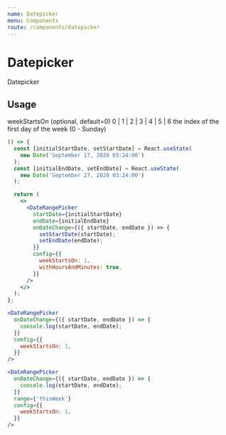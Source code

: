 ```yaml
---
name: Datepicker
menu: Components
route: /components/datepicker
---
```


# Datepicker

Datepicker

## Usage

weekStartsOn
(optional, default=0)
0 | 1 | 2 | 3 | 4 | 5 | 6
the index of the first day of the week (0 - Sunday)

```jsx react-live
() => {
  const [initialStartDate, setStartDate] = React.useState(
    new Date('September 17, 2020 03:24:00')
  );
  const [initialEndDate, setEndDate] = React.useState(
    new Date('September 27, 2020 03:24:00')
  );

  return (
    <>
      <DateRangePicker
        startDate={initialStartDate}
        endDate={initialEndDate}
        onDateChange={({ startDate, endDate }) => {
          setStartDate(startDate);
          setEndDate(endDate);
        }}
        config={{
          weekStartsOn: 1,
          withHoursAndMinutes: true,
        }}
      />
    </>
  );
};
```

```jsx react-live
<DateRangePicker
  onDateChange={({ startDate, endDate }) => {
    console.log(startDate, endDate);
  }}
  config={{
    weekStartsOn: 1,
  }}
/>
```

```jsx react-live
<DateRangePicker
  onDateChange={({ startDate, endDate }) => {
    console.log(startDate, endDate);
  }}
  range={'thisWeek'}
  config={{
    weekStartsOn: 1,
  }}
/>
```
